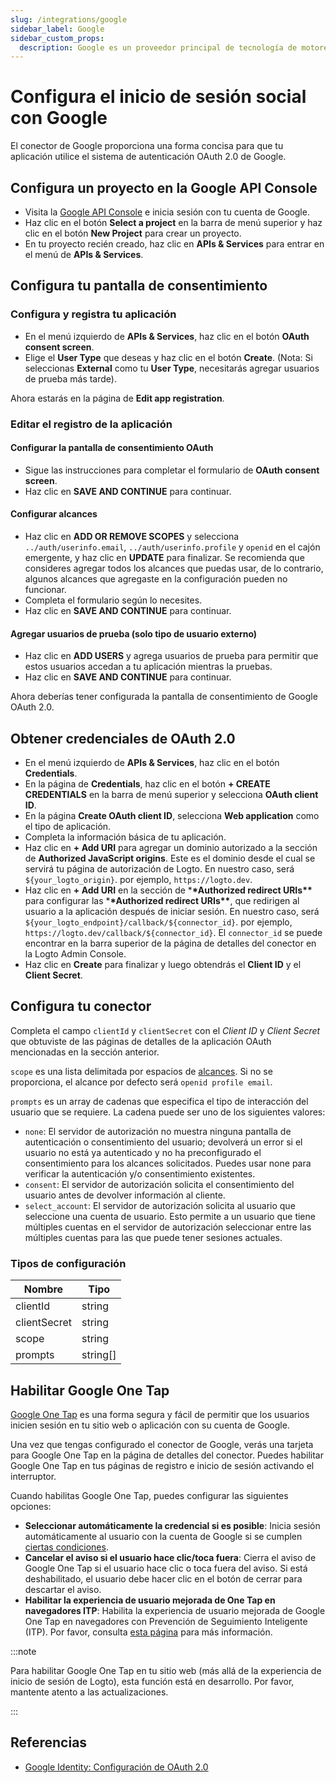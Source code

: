 ```yaml
---
slug: /integrations/google
sidebar_label: Google
sidebar_custom_props:
  description: Google es un proveedor principal de tecnología de motores de búsqueda y servicios de correo electrónico.
---
```



# Configura el inicio de sesión social con Google

El conector de Google proporciona una forma concisa para que tu aplicación utilice el sistema de autenticación OAuth 2.0 de Google.

<GuideTip />

## Configura un proyecto en la Google API Console

- Visita la [Google API Console](https://console.developers.google.com) e inicia sesión con tu cuenta de Google.
- Haz clic en el botón **Select a project** en la barra de menú superior y haz clic en el botón **New Project** para crear un proyecto.
- En tu proyecto recién creado, haz clic en **APIs & Services** para entrar en el menú de **APIs & Services**.

## Configura tu pantalla de consentimiento

### Configura y registra tu aplicación

- En el menú izquierdo de **APIs & Services**, haz clic en el botón **OAuth consent screen**.
- Elige el **User Type** que deseas y haz clic en el botón **Create**. (Nota: Si seleccionas **External** como tu **User Type**, necesitarás agregar usuarios de prueba más tarde).

Ahora estarás en la página de **Edit app registration**.

### Editar el registro de la aplicación

#### Configurar la pantalla de consentimiento OAuth

- Sigue las instrucciones para completar el formulario de **OAuth consent screen**.
- Haz clic en **SAVE AND CONTINUE** para continuar.

#### Configurar alcances

- Haz clic en **ADD OR REMOVE SCOPES** y selecciona `../auth/userinfo.email`, `../auth/userinfo.profile` y `openid` en el cajón emergente, y haz clic en **UPDATE** para finalizar. Se recomienda que consideres agregar todos los alcances que puedas usar, de lo contrario, algunos alcances que agregaste en la configuración pueden no funcionar.
- Completa el formulario según lo necesites.
- Haz clic en **SAVE AND CONTINUE** para continuar.

#### Agregar usuarios de prueba (solo tipo de usuario externo)

- Haz clic en **ADD USERS** y agrega usuarios de prueba para permitir que estos usuarios accedan a tu aplicación mientras la pruebas.
- Haz clic en **SAVE AND CONTINUE** para continuar.

Ahora deberías tener configurada la pantalla de consentimiento de Google OAuth 2.0.

## Obtener credenciales de OAuth 2.0

- En el menú izquierdo de **APIs & Services**, haz clic en el botón **Credentials**.
- En la página de **Credentials**, haz clic en el botón **+ CREATE CREDENTIALS** en la barra de menú superior y selecciona **OAuth client ID**.
- En la página **Create OAuth client ID**, selecciona **Web application** como el tipo de aplicación.
- Completa la información básica de tu aplicación.
- Haz clic en **+ Add URI** para agregar un dominio autorizado a la sección de **Authorized JavaScript origins**. Este es el dominio desde el cual se servirá tu página de autorización de Logto. En nuestro caso, será `${your_logto_origin}`. por ejemplo, `https://logto.dev`.
- Haz clic en **+ Add URI** en la sección de \***\*Authorized redirect URIs\*\*** para configurar las \***\*Authorized redirect URIs\*\***, que redirigen al usuario a la aplicación después de iniciar sesión. En nuestro caso, será `${your_logto_endpoint}/callback/${connector_id}`. por ejemplo, `https://logto.dev/callback/${connector_id}`. El `connector_id` se puede encontrar en la barra superior de la página de detalles del conector en la Logto Admin Console.
- Haz clic en **Create** para finalizar y luego obtendrás el **Client ID** y el **Client Secret**.

## Configura tu conector

Completa el campo `clientId` y `clientSecret` con el _Client ID_ y _Client Secret_ que obtuviste de las páginas de detalles de la aplicación OAuth mencionadas en la sección anterior.

`scope` es una lista delimitada por espacios de [alcances](https://developers.google.com/identity/protocols/oauth2/scopes). Si no se proporciona, el alcance por defecto será `openid profile email`.

`prompts` es un array de cadenas que especifica el tipo de interacción del usuario que se requiere. La cadena puede ser uno de los siguientes valores:

- `none`: El servidor de autorización no muestra ninguna pantalla de autenticación o consentimiento del usuario; devolverá un error si el usuario no está ya autenticado y no ha preconfigurado el consentimiento para los alcances solicitados. Puedes usar none para verificar la autenticación y/o consentimiento existentes.
- `consent`: El servidor de autorización solicita el consentimiento del usuario antes de devolver información al cliente.
- `select_account`: El servidor de autorización solicita al usuario que seleccione una cuenta de usuario. Esto permite a un usuario que tiene múltiples cuentas en el servidor de autorización seleccionar entre las múltiples cuentas para las que puede tener sesiones actuales.

### Tipos de configuración

| Nombre       | Tipo     |
| ------------ | -------- |
| clientId     | string   |
| clientSecret | string   |
| scope        | string   |
| prompts      | string[] |

## Habilitar Google One Tap

[Google One Tap](https://developers.google.com/identity/gsi/web/guides/features) es una forma segura y fácil de permitir que los usuarios inicien sesión en tu sitio web o aplicación con su cuenta de Google.

Una vez que tengas configurado el conector de Google, verás una tarjeta para Google One Tap en la página de detalles del conector. Puedes habilitar Google One Tap en tus páginas de registro e inicio de sesión activando el interruptor.

Cuando habilitas Google One Tap, puedes configurar las siguientes opciones:

- **Seleccionar automáticamente la credencial si es posible**: Inicia sesión automáticamente al usuario con la cuenta de Google si se cumplen [ciertas condiciones](https://developers.google.com/identity/gsi/web/guides/automatic-sign-in-sign-out).
- **Cancelar el aviso si el usuario hace clic/toca fuera**: Cierra el aviso de Google One Tap si el usuario hace clic o toca fuera del aviso. Si está deshabilitado, el usuario debe hacer clic en el botón de cerrar para descartar el aviso.
- **Habilitar la experiencia de usuario mejorada de One Tap en navegadores ITP**: Habilita la experiencia de usuario mejorada de Google One Tap en navegadores con Prevención de Seguimiento Inteligente (ITP). Por favor, consulta [esta página](https://developers.google.com/identity/gsi/web/guides/features#upgraded_ux_on_itp_browsers) para más información.

:::note

Para habilitar Google One Tap en tu sitio web (más allá de la experiencia de inicio de sesión de Logto), esta función está en desarrollo. Por favor, mantente atento a las actualizaciones.

:::

## Referencias

- [Google Identity: Configuración de OAuth 2.0](https://developers.google.com/identity/protocols/oauth2/openid-connect#appsetup)
